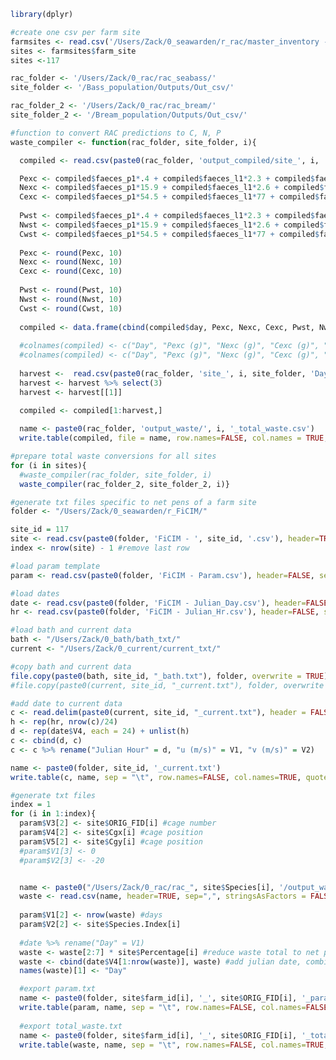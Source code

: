 ```r
library(dplyr)

#create one csv per farm site
farmsites <- read.csv('/Users/Zack/0_seawarden/r_rac/master_inventory - Farm_Sites.csv', header=TRUE, sep=",")
sites <- farmsites$farm_site
sites <-117

rac_folder <- '/Users/Zack/0_rac/rac_seabass/'
site_folder <- '/Bass_population/Outputs/Out_csv/'

rac_folder_2 <- '/Users/Zack/0_rac/rac_bream/'
site_folder_2 <- '/Bream_population/Outputs/Out_csv/'
```

```r
#function to convert RAC predictions to C, N, P
waste_compiler <- function(rac_folder, site_folder, i){

  compiled <- read.csv(paste0(rac_folder, 'output_compiled/site_', i, '_compiled.csv'), header=TRUE, sep=",")

  Pexc <- compiled$faeces_p1*.4 + compiled$faeces_l1*2.3 + compiled$faeces_c1*0
  Nexc <- compiled$faeces_p1*15.9 + compiled$faeces_l1*2.6 + compiled$faeces_c1*0
  Cexc <- compiled$faeces_p1*54.5 + compiled$faeces_l1*77 + compiled$faeces_c1*40
    
  Pwst <- compiled$faeces_p1*.4 + compiled$faeces_l1*2.3 + compiled$faeces_c1*0
  Nwst <- compiled$faeces_p1*15.9 + compiled$faeces_l1*2.6 + compiled$faeces_c1*0
  Cwst <- compiled$faeces_p1*54.5 + compiled$faeces_l1*77 + compiled$faeces_c1*40
  
  Pexc <- round(Pexc, 10)
  Nexc <- round(Nexc, 10)
  Cexc <- round(Cexc, 10)
    
  Pwst <- round(Pwst, 10)
  Nwst <- round(Nwst, 10)
  Cwst <- round(Cwst, 10)
  
  compiled <- data.frame(cbind(compiled$day, Pexc, Nexc, Cexc, Pwst, Nwst, Cwst))
  
  #colnames(compiled) <- c("Day", "Pexc (g)", "Nexc (g)", "Cexc (g)", "Pwst (g)", "Nwst (g)", "Cwst (g)")
  #colnames(compiled) <- c("Day", "Pexc (g)", "Nexc (g)", "Cexc (g)", "Pwst (g)", "Nwst (g)", "Cwst (g)")
  
  harvest <-  read.csv(paste0(rac_folder, 'site_', i, site_folder, 'Days_to_commercial_size.csv'))
  harvest <- harvest %>% select(3)
  harvest <- harvest[[1]]
  
  compiled <- compiled[1:harvest,] 

  name <- paste0(rac_folder, 'output_waste/', i, '_total_waste.csv')
  write.table(compiled, file = name, row.names=FALSE, col.names = TRUE, sep=",")}

#prepare total waste conversions for all sites
for (i in sites){
  #waste_compiler(rac_folder, site_folder, i)
  waste_compiler(rac_folder_2, site_folder_2, i)}
```

```r
#generate txt files specific to net pens of a farm site
folder <- "/Users/Zack/0_seawarden/r_FiCIM/"

site_id = 117
site <- read.csv(paste0(folder, 'FiCIM - ', site_id, '.csv'), header=TRUE, sep=",", stringsAsFactors = FALSE)
index <- nrow(site) - 1 #remove last row

#load param template
param <- read.csv(paste0(folder, 'FiCIM - Param.csv'), header=FALSE, sep=",", stringsAsFactors = FALSE)

#load dates
date <- read.csv(paste0(folder, 'FiCIM - Julian_Day.csv'), header=FALSE, sep=",", stringsAsFactors = FALSE)
hr <- read.csv(paste0(folder, 'FiCIM - Julian_Hr.csv'), header=FALSE, sep=",", stringsAsFactors = FALSE)

#load bath and current data
bath <- "/Users/Zack/0_bath/bath_txt/"
current <- "/Users/Zack/0_current/current_txt/"

#copy bath and current data
file.copy(paste0(bath, site_id, "_bath.txt"), folder, overwrite = TRUE) #xport bath
#file.copy(paste0(current, site_id, "_current.txt"), folder, overwrite = TRUE) #export current

#add date to current data
c <- read.delim(paste0(current, site_id, "_current.txt"), header = FALSE, sep = "\t")
h <- rep(hr, nrow(c)/24)
d <- rep(date$V4, each = 24) + unlist(h)
c <- cbind(d, c)
c <- c %>% rename("Julian Hour" = d, "u (m/s)" = V1, "v (m/s)" = V2)

name <- paste0(folder, site_id, '_current.txt')
write.table(c, name, sep = "\t", row.names=FALSE, col.names=TRUE, quote = FALSE)
```

```r
#generate txt files
index = 1
for (i in 1:index){
  param$V3[2] <- site$ORIG_FID[i] #cage number
  param$V4[2] <- site$Cgx[i] #cage position
  param$V5[2] <- site$Cgy[i] #cage position
  #param$V1[3] <- 0
  #param$V2[3] <- -20


  name <- paste0("/Users/Zack/0_rac/rac_", site$Species[i], '/output_waste/', site$farm_id[i], '_total_waste.csv')
  waste <- read.csv(name, header=TRUE, sep=",", stringsAsFactors = FALSE)
  
  param$V1[2] <- nrow(waste) #days
  param$V2[2] <- site$Species.Index[i]
  
  #date %>% rename("Day" = V1)
  waste <- waste[2:7] * site$Percentage[i] #reduce waste total to net pen size
  waste <- cbind(date$V4[1:nrow(waste)], waste) #add julian date, combine with waste
  names(waste)[1] <- "Day"

  #export param.txt
  name <- paste0(folder, site$farm_id[i], '_', site$ORIG_FID[i], '_param_', site$Species[i], '.txt')
  write.table(param, name, sep = "\t", row.names=FALSE, col.names=FALSE, quote = FALSE)
  
  #export total_waste.txt
  name <- paste0(folder, site$farm_id[i], '_', site$ORIG_FID[i], '_total_waste_', site$Species[i], '.txt')
  write.table(waste, name, sep = "\t", row.names=FALSE, col.names=TRUE, quote = FALSE)}
```
